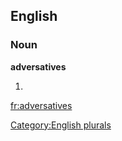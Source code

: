 ==English==

===Noun===
'''adversatives'''

# {{plural of|[[adversative]]}}

[[Category:English plurals]]

[[fr:adversatives]]